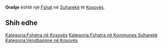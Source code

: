 {{Fshat në Kosovës
 | Emri                = Orašje
| srp_N_name = Orašje
| srp_N_FULL_NAME_RO = Orašje
| srp_N_FULL_NAME_ND_RO = Orasje
| srp_N_SORT_NAME_RG = ORASJE
| srp_N_FULL_NAME_RG = Orašje
| srp_N_FULL_NAME_ND_RG = Orasje
| std_V_name = Orusje
| std_V_FULL_NAME_RO = Orusje
| std_V_FULL_NAME_ND_RO = Orusje
| std_V_SORT_NAME_RG = ORUSJE
| std_V_FULL_NAME_RG = Orusje
| std_V_FULL_NAME_ND_RG = Orusje

 | Emri (Rasa dhanore) = 
 | Figura              = 
 | Shteti              = Kosovo
 | Komuna              = Suharekë
 | Kodi postar         = 
 | Sipërfaqja          = 

 | Popullsia           = 

 | Regj. i popullsisë  = 
 | Dend. e popullsisë  = 
 | Faqja zyrtare       = 
 <!--- Koordinatat ----> 
 | Gjerësia            = 42.711111
 | Gjatësia            = 20.679722
 | Lartësia            = 
}}
'''Orašje''' është një [[Fshat]] në [[Suharekë]] të [[Kosovës]].

<!-- == Gjeografia == -->
<!-- == Historia == -->
<!-- == Demografia == -->
== Shih edhe ==
{{Komuna Suharekë}}
{{Kosovo-Administrata-Cung}}

[[Kategoria:Fshatra në Kosovës]]
[[Kategoria:Fshatra në Kommunes Suharekë]]
[[Kategoria:Vendbanime në Kosovës]]